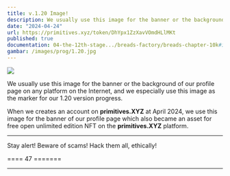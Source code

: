 ```yaml
---
title: v.1.20 Image!
description: We usually use this image for the banner or the background of our profile page on any platform on the Internet, and we especially use this image as the marker for our 1.20 version progress.
date: "2024-04-24"
url: https://primitives.xyz/token/DhYpx1ZzXavVOmdHLlMKt
published: true
documentation: 04-the-12th-stage.../breads-factory/breads-chapter-10k#id-09953.-myreceipts-profile-background-live-mint-now
gambar: /images/prog/1.20.jpg
---
```


[![](/images/prog/1.20.jpg)](/images/prog/1.20.jpg)

We usually use this image for the banner or the background of our profile page on any platform on the Internet, and we especially use this image as the marker for our 1.20 version progress.

When we creates an account on **primitives.XYZ** at April 2024, we use this image for the banner of our profile page which also became an asset for free open unlimited edition NFT on the **primitives.XYZ** platform.

---

Stay alert! Beware of scams! Hack them all, ethically!

==== 47 =======

---
